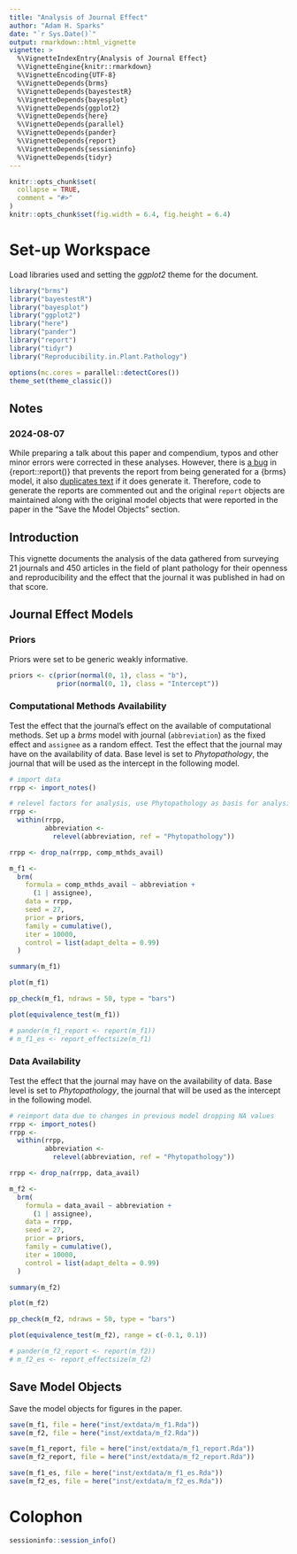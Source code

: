 ```yaml
---
title: "Analysis of Journal Effect"
author: "Adam H. Sparks"
date: "`r Sys.Date()`"
output: rmarkdown::html_vignette
vignette: >
  %\VignetteIndexEntry{Analysis of Journal Effect}
  %\VignetteEngine{knitr::rmarkdown}
  %\VignetteEncoding{UTF-8}
  %\VignetteDepends{brms}
  %\VignetteDepends{bayestestR}
  %\VignetteDepends{bayesplot}
  %\VignetteDepends{ggplot2}
  %\VignetteDepends{here}
  %\VignetteDepends{parallel}
  %\VignetteDepends{pander}
  %\VignetteDepends{report}
  %\VignetteDepends{sessioninfo}
  %\VignetteDepends{tidyr}
---
```


```r
knitr::opts_chunk$set(
  collapse = TRUE,
  comment = "#>"
)
knitr::opts_chunk$set(fig.width = 6.4, fig.height = 6.4)
```

# Set-up Workspace

Load libraries used and setting the *ggplot2* theme for the document.

```r
library("brms")
library("bayestestR")
library("bayesplot")
library("ggplot2")
library("here")
library("pander")
library("report")
library("tidyr")
library("Reproducibility.in.Plant.Pathology")

options(mc.cores = parallel::detectCores())
theme_set(theme_classic())
```

## Notes

### 2024-08-07

While preparing a talk about this paper and compendium, typos and other minor errors were corrected in these analyses.
However, there is [a bug](https://github.com/easystats/report/issues/374) in {report::report()} that prevents the report from being generated for a {brms} model, it also [duplicates text](https://github.com/easystats/report/issues/418) if it does generate it.
Therefore, code to generate the reports are commented out and the original `report` objects are maintained along with the original model objects that were reported in the paper in the "Save the Model Objects" section. 

## Introduction

This vignette documents the analysis of the data gathered from surveying 21 journals and 450 articles in the field of plant pathology for their openness and reproducibility and the effect that the journal it was published in had on that score.

## Journal Effect Models

### Priors

Priors were set to be generic weakly informative.

```r
priors <- c(prior(normal(0, 1), class = "b"),
            prior(normal(0, 1), class = "Intercept"))
```

### Computational Methods Availability

Test the effect that the journal's effect on the available of computational methods.
Set up a *brms* model with journal (`abbreviation`) as the fixed effect and `assignee` as a random effect.
Test the effect that the journal may have on the availability of data.
Base level is set to *Phytopathology*, the journal that will be used as the intercept in the following model.

```r
# import data
rrpp <- import_notes()

# relevel factors for analysis, use Phytopathology as basis for analysis, highest IF
rrpp <-
  within(rrpp,
         abbreviation <-
           relevel(abbreviation, ref = "Phytopathology"))

rrpp <- drop_na(rrpp, comp_mthds_avail)

m_f1 <-
  brm(
    formula = comp_mthds_avail ~ abbreviation +
      (1 | assignee),
    data = rrpp,
    seed = 27,
    prior = priors,
    family = cumulative(),
    iter = 10000,
    control = list(adapt_delta = 0.99)
  )

summary(m_f1)

plot(m_f1)

pp_check(m_f1, ndraws = 50, type = "bars")

plot(equivalence_test(m_f1))

# pander(m_f1_report <- report(m_f1))
# m_f1_es <- report_effectsize(m_f1)
```

### Data Availability

Test the effect that the journal may have on the availability of data.
Base level is set to *Phytopathology*, the journal that will be used as the intercept in the following model.

```r
# reimport data due to changes in previous model dropping NA values
rrpp <- import_notes()
rrpp <-
  within(rrpp,
         abbreviation <-
           relevel(abbreviation, ref = "Phytopathology"))

rrpp <- drop_na(rrpp, data_avail)

m_f2 <-
  brm(
    formula = data_avail ~ abbreviation +
      (1 | assignee),
    data = rrpp,
    seed = 27,
    prior = priors,
    family = cumulative(),
    iter = 10000,
    control = list(adapt_delta = 0.99)
  )

summary(m_f2)

plot(m_f2)

pp_check(m_f2, ndraws = 50, type = "bars")

plot(equivalence_test(m_f2), range = c(-0.1, 0.1))

# pander(m_f2_report <- report(m_f2))
# m_f2_es <- report_effectsize(m_f2)
```

## Save Model Objects

Save the model objects for figures in the paper.

```r
save(m_f1, file = here("inst/extdata/m_f1.Rda"))
save(m_f2, file = here("inst/extdata/m_f2.Rda"))

save(m_f1_report, file = here("inst/extdata/m_f1_report.Rda"))
save(m_f2_report, file = here("inst/extdata/m_f2_report.Rda"))

save(m_f1_es, file = here("inst/extdata/m_f1_es.Rda"))
save(m_f2_es, file = here("inst/extdata/m_f2_es.Rda"))
```

# Colophon

```r
sessioninfo::session_info()
```

